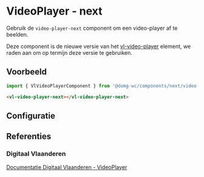 
# VideoPlayer - next

<CustomDocMetaData id="components-next-video-player" />

Gebruik de `video-player-next` component om een video-player af te beelden.<br/>

Deze component is de nieuwe versie van het [vl-video-player](/docs/elements-video-player--documentatie) element, we raden aan om op termijn deze versie te gebruiken.


## Voorbeeld

```js
import { VlVideoPlayerComponent } from '@domg-wc/components/next/video-player';
```

```html
<vl-video-player-next></vl-video-player-next>
```

<Canvas of={VlVideoPlayerStories.VideoPlayerDefault} />

## Configuratie

<ArgTypes of={VlVideoPlayerStories.VideoPlayerDefault} />

## Referenties

### Digitaal Vlaanderen

[Documentatie Digitaal Vlaanderen - VideoPlayer](https://overheid.vlaanderen.be/webuniversum/v3/documentation/atoms/vl-ui-video-players)
